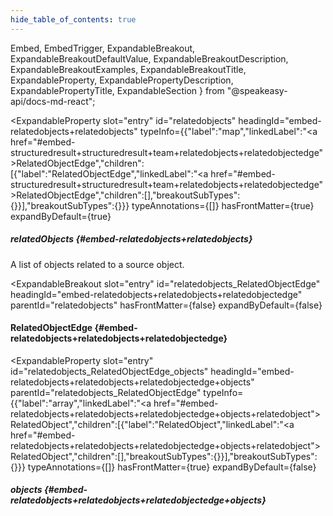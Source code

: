 ```yaml
---
hide_table_of_contents: true
---
```

  Embed,
  EmbedTrigger,
  ExpandableBreakout,
  ExpandableBreakoutDefaultValue,
  ExpandableBreakoutDescription,
  ExpandableBreakoutExamples,
  ExpandableBreakoutTitle,
  ExpandableProperty,
  ExpandablePropertyDescription,
  ExpandablePropertyTitle,
  ExpandableSection
} from "@speakeasy-api/docs-md-react";

<ExpandableSection>

<ExpandableProperty
  slot="entry"
  id="relatedobjects"
  headingId="embed-relatedobjects+relatedobjects"
  typeInfo={{"label":"map","linkedLabel":"<a href=\"#embed-structuredresult+structuredresult+team+relatedobjects+relatedobjectedge\">RelatedObjectEdge</a>","children":[{"label":"RelatedObjectEdge","linkedLabel":"<a href=\"#embed-structuredresult+structuredresult+team+relatedobjects+relatedobjectedge\">RelatedObjectEdge</a>","children":[],"breakoutSubTypes":{}}],"breakoutSubTypes":{}}}
  typeAnnotations={[]}
  hasFrontMatter={true}
  expandByDefault={true}
>

<ExpandablePropertyTitle slot="title">

##### relatedObjects \{#embed-relatedobjects+relatedobjects\}

</ExpandablePropertyTitle>

<ExpandablePropertyDescription slot="description">

A list of objects related to a source object.

</ExpandablePropertyDescription>

</ExpandableProperty>

<ExpandableBreakout
  slot="entry"
  id="relatedobjects_RelatedObjectEdge"
  headingId="embed-relatedobjects+relatedobjects+relatedobjectedge"
  parentId="relatedobjects"
  hasFrontMatter={false}
  expandByDefault={false}
>

<ExpandableBreakoutTitle slot="title">

#### RelatedObjectEdge \{#embed-relatedobjects+relatedobjects+relatedobjectedge\}

</ExpandableBreakoutTitle>

<ExpandableBreakoutDescription slot="description">

</ExpandableBreakoutDescription>

<ExpandableBreakoutExamples slot="examples">

</ExpandableBreakoutExamples>

<ExpandableBreakoutDefaultValue slot="defaultValue">

</ExpandableBreakoutDefaultValue>

</ExpandableBreakout>

<ExpandableProperty
  slot="entry"
  id="relatedobjects_RelatedObjectEdge_objects"
  headingId="embed-relatedobjects+relatedobjects+relatedobjectedge+objects"
  parentId="relatedobjects_RelatedObjectEdge"
  typeInfo={{"label":"array","linkedLabel":"<a href=\"#embed-relatedobjects+relatedobjects+relatedobjectedge+objects+relatedobject\">RelatedObject</a>","children":[{"label":"RelatedObject","linkedLabel":"<a href=\"#embed-relatedobjects+relatedobjects+relatedobjectedge+objects+relatedobject\">RelatedObject</a>","children":[],"breakoutSubTypes":{}}],"breakoutSubTypes":{}}}
  typeAnnotations={[]}
  hasFrontMatter={true}
  expandByDefault={false}
>

<ExpandablePropertyTitle slot="title">

##### objects \{#embed-relatedobjects+relatedobjects+relatedobjectedge+objects\}

</ExpandablePropertyTitle>

<Embed slot="embed">

<EmbedTrigger slot="trigger" embedTitle="objects" triggerText="View objects details">

<Embedobjects />

</EmbedTrigger>

</Embed>

</ExpandableProperty>

</ExpandableSection>